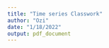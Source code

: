 ```yaml
---
title: "Time series Classwork"
author: "Ozi"
date: "1/18/2022"
output: pdf_document
---
```


```r


```